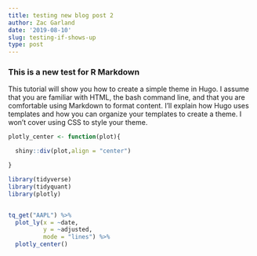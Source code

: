 ```yaml
---
title: testing new blog post 2
author: Zac Garland
date: '2019-08-10'
slug: testing-if-shows-up
type: post
---
```


### This is a new test for R Markdown

This tutorial will show you how to create a simple theme in Hugo. I assume that you are familiar with HTML, the bash command line, and that you are comfortable using Markdown to format content. I'll explain how Hugo uses templates and how you can organize your templates to create a theme. I won't cover using CSS to style your theme.
```r
plotly_center <- function(plot){

  shiny::div(plot,align = "center")

}
```


```r
library(tidyverse)
library(tidyquant)
library(plotly)


tq_get("AAPL") %>% 
  plot_ly(x = ~date,
          y = ~adjusted,
          mode = "lines") %>% 
  plotly_center()

```